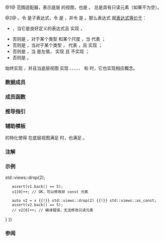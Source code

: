 {{cpp/ranges/view title|as_const}}
{{cpp/ranges/navbar}}
{{dcl begin}}
{{dcl header|ranges}}
{{dcl|num=1|since=c++23|1=
template&lt; ranges::view V &gt;
    requires ranges::input_range&lt;V&gt;
class as_const_view
    : public ranges::view_interface&lt;as_const_view&lt;V&gt;&gt;
}}
{{dcl|num=2|since=c++23|1=
namespace views {
    inline constexpr /* 未指明 */ as_const = /* 未指明 */;
}
}}
{{dcl h|调用签名}}
{{dcl|since=c++23|1=
template&lt; ranges::viewable_range R &gt;
    requires /* 见下文 */
constexpr ranges::view auto as_const( R&amp;&amp; r );
}}
{{dcl end}}

@1@ 范围适配器，表示底层 {{lconcept|view}} 的视图，也是 {{lconcept|constant_range}}。{{tt|as_const_view}} 总是具有只读元素（如果不为空）。

@2@ {{named req|RangeAdaptorObject}}。令 {{c|e}} 是子表达式，令 {{tt|T}} 是 {{c|decltype((e))}}，并令 {{tt|U}} 是 {{c|std::remove_cvref_t&lt;T&gt;}}。那么表达式 {{c|views::as_const(e)}} 就[[cpp/language/expressions#Expression-equivalence|表达式等价于]]：
* {{c|views::all(e)}}，当它是良好定义的表达式且 {{c|views::all_t&lt;T&gt;}} 实现 {{lconcept|constant_range}}，
* 否则是 {{c|std::span&lt;X, Extent&gt;(e)}}，对于某个类型 {{tt|X}} 和某个尺度 {{tt|Extent}}，当 {{tt|U}} 代表 {{c|std::span&lt;const X, Extent&gt;(e)}}；
* 否则是 {{c|ranges::ref_view(static_cast&lt;const X&amp;&gt;(e.base())}}，当对于某个类型 {{tt|X}}，{{tt|U}} 代表 {{c|ranges::ref_view&lt;X&gt;}}，且 {{c/core|const X}} 实现 {{lconcept|constant_range}}；
* 否则是 {{c|ranges::ref_view(static_cast&lt;const U&amp;&gt;(e))}}，当 {{tt|e}} 是左值，{{c/core|const U}} 实现 {{lconcept|constant_range}} 且 {{tt|U}} 不实现 {{lconcept|view}}；
* 否则是 {{c|as_const_view{e}&lt;!----&gt;}}。

{{tt|as_const_view}} 始终实现 {{lconcept|constant_range}}，并且当底层视图 {{tt|V}} 实现 {{lconcept|contiguous_range}}、{{lconcept|random_access_range}}、{{lconcept|bidirectional_range}}、{{lconcept|forward_range}}、{{lconcept|borrowed_range}}、{{lconcept|common_range}} 和 {{lconcept|sized_range}} 时，它也实现相应概念。

===数据成员===
{{dsc begin}}
{{dsc hitem|成员|说明}}
{{dsc expos mem obj|base_|id=base|private=yes|spec={{tt|V}}|底层视图}}
{{dsc end}}

===成员函数===
{{dsc begin}}
{{dsc mem ctor|{{PAGENAME}}#ctor|构造一个 {{tt|as_const_view}}}}
{{dsc mem fun|{{PAGENAME}}#base|title=base|返回底层视图 {{tt|V}}}}
{{dsc mem fun|{{PAGENAME}}#begin|title=begin|返回 {{tt|as_const_view}} 的首迭代器}}
{{dsc mem fun|{{PAGENAME}}#end|title=end|返回 {{tt|as_const_view}} 的尾迭代器}}
{{dsc mem fun|{{PAGENAME}}#size|title=size|如果其有界则返回视图的大小}}
{{dsc mem fun|{{PAGENAME}}#reserve_hint|title=reserve_hint|返回底层 {{rlpt|approximately_sized_range}} 的估计大小|notes={{mark c++26}}}}

{{cpp/ranges/view_interface/inherit|embedded=yes|size=yes}}
{{dsc end}}

{{anchor|ctor}}
{{member|{{small|std::ranges::as_const_view::}}as_const_view|
{{dcl begin}}
{{dcl|num=1|since=c++23|1=
as_const_view() requires std::default_initializable&lt;V&gt; = default;
}}
{{dcl|num=2|since=c++23|
constexpr explicit as_const_view( V base );
}}
{{dcl end}}

@1@ 使用默认成员初始化式（{{c|1== V()}}）值初始化 {{lsi|#base_}}。
@2@ 使用 {{c|std::move(base)}} 初始化 {{lsi|#base_}}。

===参数===
{{par begin}}
{{par|base|视图}}
{{par end}}
}}

{{anchor|base}}
{{member|{{small|std::ranges::as_const_view::}}base|
{{dcl begin}}
{{dcl|num=1|since=c++23|
constexpr V base() const&amp; requires std::copy_constructible&lt;V&gt;;
}}
{{dcl|num=2|since=c++23|
constexpr V base() &amp;&amp;;
}}
{{dcl end}}

返回底层视图。
@1@ 从底层视图复制构造结果。等价于 {{box|{{c/core|return}}{{nbspt}}{{lsi|#base_}}{{sep}}{{c/core|;}}}}。
@2@ 从底层视图移动构造结果。等价于 {{box|{{c/core|return std::move(}}{{lsi|#base_}}{{sep}}{{c/core|);}}}}。
}}

{{anchor|begin}}
{{member|{{small|std::ranges::as_const_view::}}begin|
{{dcl begin}}
{{dcl|num=1|since=c++23|
constexpr auto begin() requires (!/*simple_view*/&lt;V&gt;);
}}
{{dcl|num=2|since=c++23|
constexpr auto begin() const requires ranges::range&lt;const V&gt;;
}}
{{dcl end}}
返回视图的常量迭代器。等价于 {{box|{{c/core|return ranges::cbegin(}}{{lsi|#base_}}{{sep}}{{c/core|);}}}}。
}}

{{anchor|end}}
{{member|{{small|std::ranges::as_const_view::}}end|
{{dcl begin}}
{{dcl|num=1|since=c++23|
constexpr auto end() requires (!/*simple_view*/&lt;V&gt;);
}}
{{dcl|num=2|since=c++23|
constexpr auto end() const requires ranges::range&lt;const V&gt;;
}}
{{dcl end}}
返回视图的常量哨位。等价于 {{box|{{c/core|return ranges::cend(}}{{lsi|#base_}}{{sep}}{{c/core|);}}}}。
}}

{{anchor|size}}
{{member|{{small|std::ranges::as_const_view::}}size|
{{dcl begin}}
{{dcl|num=1|since=c++23|
constexpr auto size() requires ranges::sized_range&lt;V&gt;;
}}
{{dcl|num=2|since=c++23|
constexpr auto size() const requires ranges::sized_range&lt;const V&gt;;
}}
{{dcl end}}
如果视图有界，则返回视图的大小。等价于 {{box|{{c/core|return ranges::size(}}{{lsi|#base_}}{{sep}}{{c/core|);}}}}
}}

{{anchor|reserve_hint}}
{{member|{{small|std::ranges::as_rvalue_view::}}reserve_hint|
{{dcl begin}}
{{dcl|num=1|since=c++26|
constexpr auto reserve_hint()
    requires ranges::approximately_sized_range&lt;V&gt;;
}}
{{dcl|num=2|since=c++26|
constexpr auto reserve_hint() const
    requires ranges::approximately_sized_range&lt;const V&gt;;
}}
{{dcl end}}

返回 {{box|{{c/core|ranges::reserve_hint(}}{{lsi|#base_}}{{sep}}{{c/core|)}}}}。
}}

===推导指引===
{{ddcl|since=c++23|
template&lt; class R &gt;
as_const_view( R&amp;&amp; ) -&gt; as_const_view&lt;views::all_t&lt;R&gt;&gt;;
}}

===辅助模板===
{{ddcl|since=c++23|1=
template&lt; class T &gt;
constexpr bool enable_borrowed_range&lt;std::ranges::as_const_view&lt;T&gt;&gt; =
    ranges::enable_borrowed_range&lt;T&gt;;
}}
{{lc|ranges::enable_borrowed_range}} 的特化使得 {{tt|as_const_view}} 在底层视图满足 {{lconcept|borrowed_range}} 时，也满足 {{lconcept|borrowed_range}}。

===注解===
{{ftm begin|sort=yes}}
{{ftm|__cpp_lib_ranges_as_const|value=202207L|std=C++23|{{tt|std::ranges::as_const_view}}, {{c/core|std::const_iterator}}}}
{{ftm|__cpp_lib_ranges_reserve_hint|std=C++26|value=202502L|{{lc|ranges::approximately_sized_range}} 与 {{lst|#reserve_hint}}}}
{{ftm end}}

===示例===
{{example|code=
#include &lt;cassert&gt;
#include &lt;ranges&gt;

int main()
{
    int x[]{1, 2, 3, 4, 5};

    auto v1 = x {{!}} std::views::drop(2);
    assert(v1.back() == 5);
    v1[0]++; // OK，可以修改非 const 元素

    auto v2 = x {{!}} std::views::drop(2) {{!}} std::views::as_const;
    assert(v2.back() == 5);
    // v2[0]++; // 编译错误，无法修改只读元素
}
}}

===参阅===
{{dsc begin}}
{{dsc inc|cpp/ranges/dsc as_rvalue_view}}
{{dsc inc|cpp/ranges/dsc cbegin}}
{{dsc inc|cpp/ranges/dsc cend}}
{{dsc inc|cpp/utility/dsc as_const}}
{{dsc inc|cpp/iterator/dsc basic_const_iterator}}
{{dsc end}}

{{langlinks|de|es|fr|it|ja|pt|ru|en}}